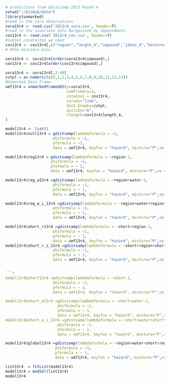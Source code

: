 ```r
# predictions from GDistsamp 2013 Round 4
setwd("~/GitHub/data")
library(unmarked)
#read in the sora observations
sora13r4 <- read.csv('2013r4_sora.csv', header=T)
#read in the covariate data #organized by impoundment.
cov13r4 <- read.csv('2013r4_cov.csv', header=T)
#subset covaraites we need
cov13r4 <- cov13r4[,c("region","length_4","impound","jdate_4","hectares","area", "int","short","water")]
# #the distance bins

sora13r4 <- sora13r4[order(sora13r4$impound),]
cov13r4 <- cov13r4[order(cov13r4$impound),]

sora13r4 <- sora13r4[,2:40]
cutpt = as.numeric(c(0,1,2,3,4,5,6,7,8,9,10,11,12,13)) 
#Unmarked Data Frame
umf13r4 = unmarkedFrameGDS(y=sora13r4, 
                           numPrimary=3,
                           siteCovs = cov13r4,
                           survey="line", 
                           dist.breaks=cutpt,  
                           unitsIn="m", 
                           tlength=cov13r4$length_4,
)
```

```r

model13r4 <- list()
model13r4$null13r4 = gdistsamp(lambdaformula = ~1, 
                     phiformula = ~1, 
                     pformula = ~1,
                     data = umf13r4, keyfun = "hazard", mixture="P",se = T, output="abund")

model13r4$reg13r4 = gdistsamp(lambdaformula = ~region-1, 
                    phiformula = ~1, 
                    pformula = ~ 1,
                    data = umf13r4, keyfun = "hazard", mixture="P",se = T, output="abund")
```
```r


model13r4$reg_w13r4 =gdistsamp(lambdaformula = ~region+water-1, 
                     phiformula = ~1, 
                     pformula = ~ 1,
                     data = umf13r4, keyfun = "hazard", mixture="P",se = T, output="abund")

model13r4$reg_w_i_13r4 =gdistsamp(lambdaformula = ~region+water+region*water-1, 
                     phiformula = ~1, 
                     pformula = ~ 1,
                     data = umf13r4, keyfun = "hazard", mixture="P",se = T, output="abund")
```
```r
model13r4$short_r13r4 =gdistsamp(lambdaformula = ~short+region-1, 
                     phiformula = ~1, 
                     pformula = ~ 1,
                     data = umf13r4, keyfun = "hazard", mixture="P",se = T, output="abund")
model13r4$short_r_i_13r4 =gdistsamp(lambdaformula = ~short+region+short*region-1, 
                     phiformula = ~1, 
                     pformula = ~ 1,
                     data = umf13r4, keyfun = "hazard", mixture="P",se = T, output="abund")


```r
model13r4$short13r4 =gdistsamp(lambdaformula = ~short-1, 
                     phiformula = ~1, 
                     pformula = ~ 1,
                     data = umf13r4, keyfun = "hazard", mixture="P",se = T, output="abund")

model13r4$short_w13r4 =gdistsamp(lambdaformula = ~short+water-1, 
                       phiformula = ~1, 
                       pformula = ~ 1,
                       data = umf13r4, keyfun = "hazard", mixture="P",se = T, output="abund")
model13r4$short_w_i_13r4 =gdistsamp(lambdaformula = ~short+water+short*water-1, 
                       phiformula = ~1, 
                       pformula = ~ 1,
                       data = umf13r4, keyfun = "hazard", mixture="P",se = T, output="abund")
```
```r
model13r4$global13r4 =gdistsamp(lambdaformula = ~region+water+short+region*water+water*short+region*short+region*water*short-1, 
                      phiformula = ~1, 
                      pformula = ~ 1,
                      data = umf13r4, keyfun = "hazard", mixture="P",se = T, output="abund")

```


```r
list13r4  = fitList(model13r4)
model13r4 = modSel(list13r4)
model13r4
```